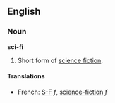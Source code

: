 ==English==

===Noun===
'''sci-fi'''

# Short form of [[science fiction]].

====Translations====
*French: [[S-F]] ''f'', [[science-fiction]] ''f''